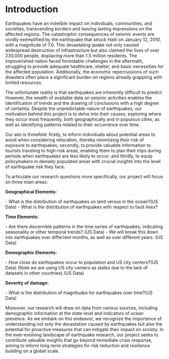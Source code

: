 # Introduction

Earthquakes have an indelible impact on individuals, communities, and societies, transcending borders and leaving lasting impressions on the affected regions. The catastrophic consequences of seismic events are vividly exemplified by the earthquake that struck Haiti on January 12, 2010, with a magnitude of 7.0. This devastating quake not only caused widespread destruction of infrastructure but also claimed the lives of over 230,000 people, displacing more than 1.5 million residents. The impoverished nation faced formidable challenges in the aftermath, struggling to provide adequate healthcare, shelter, and basic necessities for the affected population. Additionally, the economic repercussions of such disasters often place a significant burden on regions already grappling with limited resources.

The unfortunate reality is that earthquakes are inherently difficult to predict. However, the wealth of available data on seismic activities enables the identification of trends and the drawing of conclusions with a high degree of certainty. Despite the unpredictable nature of earthquakes, our motivation behind this project is to delve into their causes, exploring where they occur most frequently, both geographically and in populous cities, as well as identifying patterns related to their occurrence over time.

Our aim is threefold: firstly, to inform individuals about potential areas to avoid when considering relocation, thereby minimizing their risk of exposure to earthquakes; secondly, to provide valuable information to tourists traveling to high-risk areas, enabling them to plan their trips during periods when earthquakes are less likely to occur; and thirdly, to equip policymakers in densely populated areas with crucial insights into the level of earthquake risk they face.

To articulate our research questions more specifically, our project will focus on three main areas:


**Geographical Elements:**

\- What is the distribution of earthquakes on land versus in the ocean?(US Data)
\- What is the distribution of earthquakes with respect to fault lines?



**Time Elements:**

\- Are there discernible patterns in the time series of earthquakes, indicating seasonality or other temporal trends? (US Data)
\- We will break this down into earthquakes over differrent months, as well as over different years. (US Data)

**Demographic Elements:**

\- How close do earthquakes occur to population and US city centers?(US Data)
(Note we are using US city centers as states due to the lack of datasets in other countries).(US Data)



**Severity of damage:**

\- What is the distribution of magnitudes for earthquakes over time?(US Data)



Moreover, our research will draw on data from various sources, including demographic information at the state level and indicators of ocean presence. As we embark on this endeavor, we recognize the importance of understanding not only the devastation caused by earthquakes but also the potential for proactive measures that can mitigate their impact on society. In the ever-evolving landscape of earthquake research, our project seeks to contribute valuable insights that go beyond immediate crisis response, aiming to inform long-term strategies for risk reduction and resilience building on a global scale.
